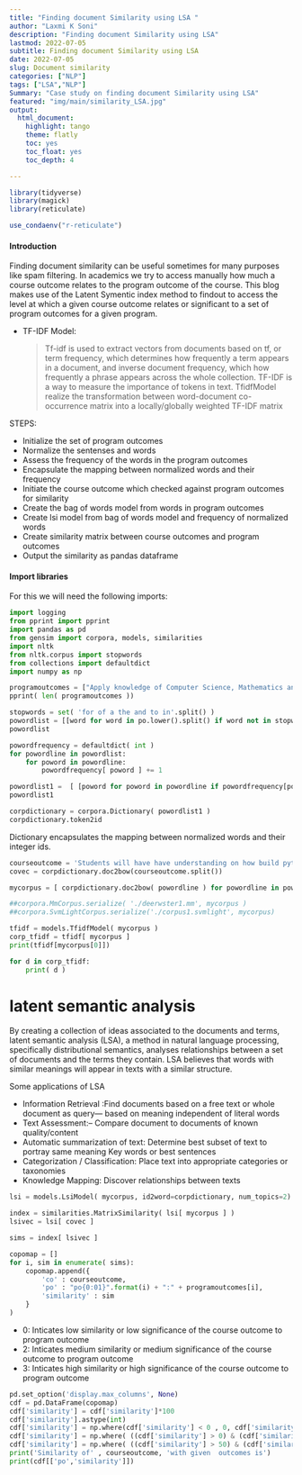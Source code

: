 ```yaml
---
title: "Finding document Similarity using LSA "
author: "Laxmi K Soni"
description: "Finding document Similarity using LSA"
lastmod: 2022-07-05
subtitle: Finding document Similarity using LSA
date: 2022-07-05
slug: Document similarity
categories: ["NLP"]
tags: ["LSA","NLP"]
Summary: "Case study on finding document Similarity using LSA"
featured: "img/main/similarity_LSA.jpg"
output:
  html_document:
    highlight: tango
    theme: flatly
    toc: yes
    toc_float: yes
    toc_depth: 4

---
```


```r
library(tidyverse)
library(magick)
library(reticulate)

use_condaenv("r-reticulate")

```


#### Introduction

Finding document similarity can be useful sometimes for many purposes like spam filtering. 
In academics we try to access manually how much a course outcome relates to the program outcome of the course. 
This blog makes use of the Latent Symentic index method to findout to access the level at which a given course outcome relates or significant to a set of program outcomes for a given program. 

* TF-IDF Model:

  > Tf-idf is used to extract vectors from documents based on tf, or term frequency, which determines how frequently a term appears in a document, and inverse document frequency, which how frequently a phrase appears across the whole collection.
  TF-IDF is a way to measure the importance of tokens in text.
  TfidfModel realize the transformation between word-document co-occurrence matrix into a locally/globally weighted TF-IDF matrix 


STEPS:

+ Initialize the set of program outcomes
+ Normalize the sentenses and words
+ Assess the frequency of the words in the program outcomes
+ Encapsulate the mapping between normalized words and their frequency
+ Initiate the course outcome which checked against program outcomes for similarity
+ Create the bag of words model from words in program outcomes
+ Create lsi model from bag of words model and frequency of normalized words
+ Create similarity matrix between course outcomes and program outcomes
+ Output the similarity as pandas dataframe


#### Import libraries

For this  we will need the following imports:

```python
import logging
from pprint import pprint
import pandas as pd
from gensim import corpora, models, similarities
import nltk
from nltk.corpus import stopwords
from collections import defaultdict
import numpy as np
```


```python
programoutcomes = ["Apply knowledge of Computer Science, Mathematics and Physics to identify, analyse problems and to provide effective solutions.","Ability to design, develop algorithms and provide software solutions to cater the industrial needs","Inculcate skills to excel in the fields of Information Technology and its Enabled services, Government and Private sectors, Teaching and Research","Instil ethical responsibilities, human and professional values and make their contribution to the society","Engaged in lifelong learning to equip them to the changing environment and be prepared to take-up mastering programmes","Provides a systematic understanding of the concepts and theories of mathematics and computing their application in the software world.","Graduates will have necessary critical and analytical skills to resolve problem","They will attain eligibility to successfully pursue their career objectives in advanced education, scientific career in government or industry.","Understand the impact of scientific solutions in societal and environmental conpotexts, and demonstrate the knowledge of, and need for sustainable development."]
pprint( len( programoutcomes ))
```


```python
stopwords = set( 'for of a the and to in'.split() )
powordlist = [[word for word in po.lower().split() if word not in stopwords] for po in programoutcomes]
powordlist
``` 


```python
powordfrequency = defaultdict( int )
for powordline in powordlist:
    for poword in powordline:
        powordfrequency[ poword ] += 1


``` 

```python
powordlist1 =  [ [poword for poword in powordline if powordfrequency[poword] > 1] for powordline in powordlist]
powordlist1
```

```python
corpdictionary = corpora.Dictionary( powordlist1 )
corpdictionary.token2id
```
Dictionary encapsulates the mapping between normalized words and their integer ids.

```python
courseoutcome = 'Students will have have understanding on how build python development environment.'
covec = corpdictionary.doc2bow(courseoutcome.split())
```
         
```python
mycorpus = [ corpdictionary.doc2bow( powordline ) for powordline in powordlist ]

```

```python
##corpora.MmCorpus.serialize( './deerwster1.mm', mycorpus )
##corpora.SvmLightCorpus.serialize('./corpus1.svmlight', mycorpus)
```


```python
tfidf = models.TfidfModel( mycorpus )
corp_tfidf = tfidf[ mycorpus ]
print(tfidf[mycorpus[0]])
```

```python
for d in corp_tfidf:
    print( d )
```    


# latent semantic analysis

By creating a collection of ideas associated to the documents and terms, latent semantic analysis (LSA), a method in natural language processing, specifically distributional semantics, analyses relationships between a set of documents and the terms they contain. LSA believes that words with similar meanings will appear in texts with a similar structure.

Some applications of LSA

* Information Retrieval :Find documents based on a free text or whole document as query— based on meaning independent of literal words
* Text Assessment:– Compare document to documents of known quality/content
* Automatic summarization of text: Determine best subset of text to portray same meaning Key words or best sentences
* Categorization / Classification: Place text into appropriate categories or taxonomies
* Knowledge Mapping: Discover relationships between texts

```python
lsi = models.LsiModel( mycorpus, id2word=corpdictionary, num_topics=2)
```

```python
index = similarities.MatrixSimilarity( lsi[ mycorpus ] )
lsivec = lsi[ covec ]
```

```python
sims = index[ lsivec ]
```

```python
copomap = []
for i, sim in enumerate( sims):
    copomap.append({
        'co' : courseoutcome,
        'po' : "po{0:01}".format(i) + ":" + programoutcomes[i],
        'similarity' : sim
    }
)
```


+ 0: Inticates low similarity or low significance of the course outcome to program outcome
+ 2: Inticates medium similarity or medium significance of the course outcome to program outcome
+ 3: Inticates high similarity or high significance of the course outcome to program outcome

```python
pd.set_option('display.max_columns', None)
cdf = pd.DataFrame(copomap)
cdf['similarity'] = cdf['similarity']*100
cdf['similarity'].astype(int)
cdf['similarity'] = np.where(cdf['similarity'] < 0 , 0, cdf['similarity'].astype(int) )
cdf['similarity'] = np.where( ((cdf['similarity'] > 0) & (cdf['similarity'] < 50)) , 2 , cdf['similarity'].astype(int) )
cdf['similarity'] = np.where( ((cdf['similarity'] > 50) & (cdf['similarity'] < 100)) , 3 , cdf['similarity'].astype(int) )
print('Similarity of' , courseoutcome, 'with given  outcomes is')
print(cdf[['po','similarity']])
```


